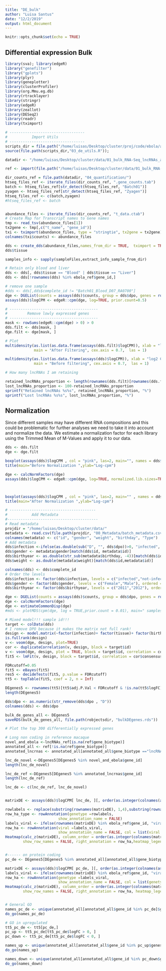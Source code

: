 ```yaml
---
title: "DE_bulk"
author: "Luisa Santus"
date: "12/2/2019"
output: html_document
---
```


```r
knitr::opts_chunk$set(echo = TRUE)
```

## Differential expression Bulk 


```r
library(sva); library(edgeR)
library("genefilter")
library("gplots")
library(plyr)
library(geneplotter)
library(clusterProfiler)
library(org.Mmu.eg.db)
library(rtracklayer)
library(stringr)
library(edgeR)
library(zeallot)
library(DESeq2)
library(readr)
library(tximport)

# ----------------------------------
#           Import Utils 
# ----------------------------------
scripts_dir = file.path("/home/luisas/Desktop/cluster/proj/code/ebola/analysis/utils/")
source(file.path(scripts_dir,"03_de_utils.R"));

datadir <- "/home/luisas/Desktop/cluster/data/01_bulk_RNA-Seq_lncRNAs_annotation/"

ref <- import(file.path("/home/luisas/Desktop/cluster/data/01_bulk_RNA-Seq_lncRNAs_annotation/03_novel_lncRNAs_list/rheMac10_EBOV_and_novel_genenames.gtf"))

dir_counts_ref = file.path(datadir, "04_quantification/")
htseq_files_ref <- iterate_files(dir_counts_ref, ".gene_counts.tab")
batch <- htseq_files_ref[str_detect(htseq_files_ref, "Batch01")]
zyagen <- htseq_files_ref[str_detect(htseq_files_ref, "Zyagen")]
htseq_files_ref <- c(batch,zyagen)
#htseq_files_ref <- batch


abundance_files <- iterate_files(dir_counts_ref, "t_data.ctab")
# Create Map for Transcript names to Gene names 
tmp <- read_tsv(abundance_files[1])
tx2gene <- tmp[,c("t_name", "gene_id")]
txi <- tximport(abundance_files, type = "stringtie", tx2gene = tx2gene)
colnames(txi$counts) <- abundance_files

dds <- create_dds(abundance_files,names_from_dir = TRUE,  tximport = TRUE, tx_obj = txi)
dds$tissue

samples_info <- sapply(sampleFiles,extract_info_sample_from_dir)

# Retain only blood and liver
dds <- dds[, dds$tissue == "Blood" | dds$tissue == "Liver"]
dds <- dds[!rownames(dds) %in% ebola_ref$gene_id,]

# remove one sample
#dds <- dds[,dds$complete_id != "Batch01_Blood_D07_RA0700"]
dge <- DGEList(counts = assays(dds)$counts, group = dds$dpo, genes = rownames(dds), samples = colData(dds))
assays(dds)$logCPM <- edgeR::cpm(dge, log=TRUE, prior.count=0.5)
```

```r
# ----------------------------------------
#         Remove lowly expressed genes 
# ----------------------------------------
mask <- rowSums(edgeR::cpm(dge) > 0) > 0
dds.filt <- dds[mask, ]
dge.filt <- dge[mask, ]

# Plot 
multidensity(as.list(as.data.frame(assays(dds.filt)$logCPM)), xlab = "log2 CPM", legend = NULL,
             main = "After Filtering", cex.axis = 0.7,  las = 1)

multidensity(as.list(as.data.frame(assays(dds)$logCPM)), xlab = "log2 CPM", legend = NULL,
             main = "Before filtering", cex.axis = 0.7,  las = 1)

# How many lncRNAs I am retaining 

retained_lncRNAs_proportion <- length(rownames(dds.filt)[rownames(dds.filt) %in% lncRNAs_ref$gene_id])/length(unique(lncRNAs_ref$gene_id))*100
lost_lncRNAs_proportion <- 100-retained_lncRNAs_proportion
sprintf("Retained lncRNAs %s%s", retained_lncRNAs_proportion, "%")
sprintf("Lost lncRNAs %s%s", lost_lncRNAs_proportion, "%")

```

## Normalization

Since different samples may have different RNA compositions and this could be problematic for further analyses we need to take it into account and normalize the data.
We estimate a normalization factor for each library using the Trimmed Mean of M-Values and apply it to our data.

```r

dds <- dds.filt
dge <- dge.filt

boxplot(assays(dds)$logCPM , col = "pink", las=2, main="", names = dds$id)
title(main="Before Normalization ",ylab="Log-cpm")

dge <- calcNormFactors(dge) 
assays(dds)$logCPM <- edgeR::cpm(dge, log=TRUE, normalized.lib.sizes=TRUE, prior.count=0.25)



boxplot(assays(dds)$logCPM , col = "pink", las=2, main="" , names = dds$id)
title(main="After Normalization ",ylab="Log-cpm")

```

```r

# ---------------------------------------
#           Add Metadata
#-----------------------------------------
# Read metadata 
projdir = "/home/luisas/Desktop/cluster/data/"
metadata <- read.csv(file.path(projdir, "00_Metadata/batch_metadata.csv"), header = FALSE)
colnames(metadata) <- c("id", "gender", "weight", "birthday", "Type")
# Add metadata 
dds$infection <-ifelse(as.double(sub("D", "", dds$dpo))>0, "infected", "not-infected")
dds$gender <- metadata$gender[match(dds$id, metadata$id)]
dds$birthyear <- as.double(str_sub(metadata$birthday, -4))[match(dds$id,metadata$id)]
dds$weight <- as.double(metadata$weight)[match(dds$id,metadata$id)]

colnames(dds) <- dds$complete_id
# Order the levels
dds$infection <- factor(dds$infection, levels = c("infected","not-infected"), ordered = TRUE )
dds$gender <- factor(dds$gender, levels = c("Female","Male"), ordered = TRUE )
dds$birthyear <- factor(dds$birthyear, levels = c("2011","2012"), ordered = TRUE )

dge <- DGEList(counts = assays(dds)$counts, group = dds$dpo, genes = rownames(dds), samples = colData(dds))
dge <- calcNormFactors(dge) 
dge <- estimateCommonDisp(dge)
#mds <- plotMDS(cpm(dge, log = TRUE,prior.count = 0.01), main=" samples on genes CPM", top=50,  gene.selection="common")

```


```r
# Mixed model!!! sample id!!!
target <- colData(dds)
# I remove DPO because it makes the matrix not full rank!
design <- model.matrix(~factor(infection)+ factor(tissue)+ factor(birthyear)+ factor(gender), target) 
is.fullrank(design)
v <- voom(dge, design, plot=TRUE)
cor <- duplicateCorrelation(v, design, block = target$id)
v <- voom(dge, design, plot = TRUE, block = target$id, correlation = cor$consensus)
fit5 <- lmFit(v, design, block = target$id, correlation = cor$consensus)

FDRcutoff=0.05
fit5 <- eBayes(fit5)
res5 <- decideTests(fit5, p.value = FDRcutoff)
tt5 <- topTable(fit5, coef = 2, n = Inf)

DEgenes5 <- rownames(tt5)[tt5$adj.P.Val < FDRcutoff & !is.na(tt5$logFC)]
length(DEgenes5)

dds$dpo <- as.numeric(str_remove(dds$dpo , "D"))
colnames(dds) <- dds$dpo 

bulk_de_genes_all <- DEgenes5
saveRDS(bulk_de_genes_all, file.path(robjectsdir, "bulkDEgenes.rds"))
```


```r
# Plot the top 300 differentially expressed genes 

# Long non coding in reference macaque 
novel_and_ebola <-lncRNAs_ref[is.na(ref$gene_biotype)]
annotated_all <- ref[!is.na(ref$gene_biotype)]
annotated_lncrnas <- annotated_all[annotated_all$gene_biotype =="lncRNA"]

lnc_de_novel <-DEgenes5[DEgenes5 %in% novel_and_ebola$gene_id]
length(lnc_de_novel)

lnc_de_ref <-DEgenes5[DEgenes5 %in% annotated_lncrnas$gene_id]
length(lnc_de_ref)

lnc_de <- c(lnc_de_ref, lnc_de_novel)


matrixDE <- assays(dds)$logCPM[ lnc_de, ][, order(as.integer(colnames(assay(dds)[ lnc_de, ])))]

rowlabels <- replace(substring(rownames(matrixDE), 1,4),substring(rownames(matrixDE), 1,4) %in% substr(ebola_ref$gene_id, 1,4), NA)
row_ha_type <- rowAnnotation(genetype =rowlabels,
                        show_annotation_name = FALSE)
labels_viral <- ifelse(rownames(matrixDE) %in% ebola_ref$gene_id, "viralRNA", "na")
row_ha <- rowAnnotation(viral =labels_viral,
                        show_annotation_name = FALSE, col = list(viral = c("na" = "white", viralRNA = "darkred")))
Heatmap(calc_z(matrixDE), column_order = order(as.integer(colnames(matrixDE))),
        show_row_names = FALSE, right_annotation = row_ha,heatmap_legend_param = list(title = "Z-Score"))


#------ on protein coding
pc_de <- DEgenes5[DEgenes5 %in% annotated_all[annotated_all$gene_biotype == "protein_coding",]$gene_id]

matrixDE <- assays(dds)$logCPM[ pc_de, ][, order(as.integer(colnames(assay(dds)[ pc_de, ])))]
labels_viral <- ifelse(rownames(matrixDE) %in% ebola_ref$gene_id, "viralRNA", "na")
row_ha <- rowAnnotation(genetype =labels_viral,
                        show_annotation_name = FALSE, col = list(genetype = c("na" = "white", viralRNA = "orange")))
Heatmap(calc_z(matrixDE), column_order = order(as.integer(colnames(matrixDE))),
        show_row_names = FALSE, right_annotation = row_ha, heatmap_legend_param = list(title = "Z-Score") )


# General GO 
names_pc_de <- unique(annotated_all[annotated_all$gene_id %in% pc_de]$gene_name)
do_go(names_pc_de)

# GO in upregulated 
tt5_pc_de <- tt5[pc_de,]
pc_up <- tt5_pc_de[tt5_pc_de$logFC > 0, ]
pc_down <- tt5_pc_de[tt5_pc_de$logFC < 0, ]

names_up <- unique(annotated_all[annotated_all$gene_id %in% pc_up$genes]$gene_name)
do_go(names_up)

names_down <- unique(annotated_all[annotated_all$gene_id %in% pc_down$genes]$gene_name)
do_go(names_down)

```














